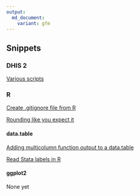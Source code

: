 ```yaml
---
output:
  md_document:
    variant: gfm
---
```


## Snippets

### DHIS 2 

[Various scripts](https://github.com/prcleary/dhis2_scripts)

### R

[Create .gitignore file from R](R/create-gitignore-file.md)

[Rounding like you expect it](R/rounding-in-commerce.md)

#### data.table

[Adding multicolumn function output to a data.table](R/data.table/add-columns-without-join.md)

[Read Stata labels in R](R/data.table/read-stata-labels.md)

#### ggplot2

None yet

